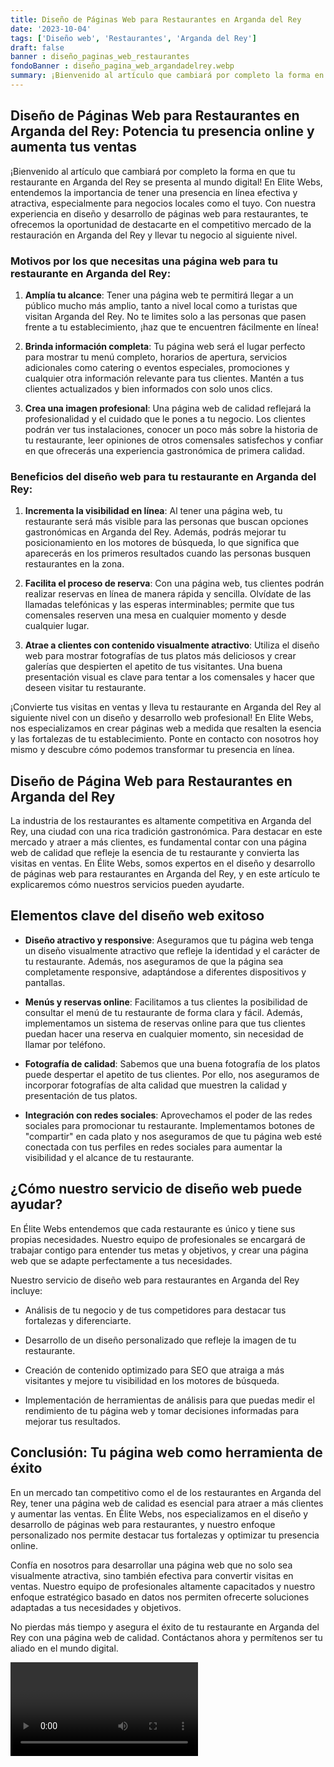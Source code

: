 ```yaml
---
title: Diseño de Páginas Web para Restaurantes en Arganda del Rey
date: '2023-10-04'
tags: ['Diseño web', 'Restaurantes', 'Arganda del Rey']
draft: false
banner : diseño_paginas_web_restaurantes
fondoBanner : diseño_pagina_web_argandadelrey.webp
summary: ¡Bienvenido al artículo que cambiará por completo la forma en que tu restaurante en Arganda del Rey se presenta al mundo digital! En Elite Webs, entendemos la importancia de tener una presencia en línea efectiva y atractiva, especialmente para negocios locales como el tuyo. Con nuestra experiencia en diseño y desarrollo de páginas web para restaurantes, te ofrecemos la oportunidad de destacarte en el competitivo mercado de la restauración en Arganda del Rey y llevar tu negocio al siguiente nivel.
---
```


## Diseño de Páginas Web para Restaurantes en Arganda del Rey: Potencia tu presencia online y aumenta tus ventas

¡Bienvenido al artículo que cambiará por completo la forma en que tu restaurante en Arganda del Rey se presenta al mundo digital! En Elite Webs, entendemos la importancia de tener una presencia en línea efectiva y atractiva, especialmente para negocios locales como el tuyo. Con nuestra experiencia en diseño y desarrollo de páginas web para restaurantes, te ofrecemos la oportunidad de destacarte en el competitivo mercado de la restauración en Arganda del Rey y llevar tu negocio al siguiente nivel.

### Motivos por los que necesitas una página web para tu restaurante en Arganda del Rey:

1. **Amplía tu alcance**: Tener una página web te permitirá llegar a un público mucho más amplio, tanto a nivel local como a turistas que visitan Arganda del Rey. No te limites solo a las personas que pasen frente a tu establecimiento, ¡haz que te encuentren fácilmente en línea!

2. **Brinda información completa**: Tu página web será el lugar perfecto para mostrar tu menú completo, horarios de apertura, servicios adicionales como catering o eventos especiales, promociones y cualquier otra información relevante para tus clientes. Mantén a tus clientes actualizados y bien informados con solo unos clics.

3. **Crea una imagen profesional**: Una página web de calidad reflejará la profesionalidad y el cuidado que le pones a tu negocio. Los clientes podrán ver tus instalaciones, conocer un poco más sobre la historia de tu restaurante, leer opiniones de otros comensales satisfechos y confiar en que ofrecerás una experiencia gastronómica de primera calidad.

### Beneficios del diseño web para tu restaurante en Arganda del Rey:

1. **Incrementa la visibilidad en línea**: Al tener una página web, tu restaurante será más visible para las personas que buscan opciones gastronómicas en Arganda del Rey. Además, podrás mejorar tu posicionamiento en los motores de búsqueda, lo que significa que aparecerás en los primeros resultados cuando las personas busquen restaurantes en la zona.

2. **Facilita el proceso de reserva**: Con una página web, tus clientes podrán realizar reservas en línea de manera rápida y sencilla. Olvídate de las llamadas telefónicas y las esperas interminables; permite que tus comensales reserven una mesa en cualquier momento y desde cualquier lugar.

3. **Atrae a clientes con contenido visualmente atractivo**: Utiliza el diseño web para mostrar fotografías de tus platos más deliciosos y crear galerías que despierten el apetito de tus visitantes. Una buena presentación visual es clave para tentar a los comensales y hacer que deseen visitar tu restaurante.

¡Convierte tus visitas en ventas y lleva tu restaurante en Arganda del Rey al siguiente nivel con un diseño y desarrollo web profesional! En Elite Webs, nos especializamos en crear páginas web a medida que resalten la esencia y las fortalezas de tu establecimiento. Ponte en contacto con nosotros hoy mismo y descubre cómo podemos transformar tu presencia en línea.

<GifSeo />

<Cta />

## Diseño de Página Web para Restaurantes en Arganda del Rey

La industria de los restaurantes es altamente competitiva en Arganda del Rey, una ciudad con una rica tradición gastronómica. Para destacar en este mercado y atraer a más clientes, es fundamental contar con una página web de calidad que refleje la esencia de tu restaurante y convierta las visitas en ventas. En Élite Webs, somos expertos en el diseño y desarrollo de páginas web para restaurantes en Arganda del Rey, y en este artículo te explicaremos cómo nuestros servicios pueden ayudarte.

## Elementos clave del diseño web exitoso

- **Diseño atractivo y responsive**: Aseguramos que tu página web tenga un diseño visualmente atractivo que refleje la identidad y el carácter de tu restaurante. Además, nos aseguramos de que la página sea completamente responsive, adaptándose a diferentes dispositivos y pantallas.

- **Menús y reservas online**: Facilitamos a tus clientes la posibilidad de consultar el menú de tu restaurante de forma clara y fácil. Además, implementamos un sistema de reservas online para que tus clientes puedan hacer una reserva en cualquier momento, sin necesidad de llamar por teléfono.

- **Fotografía de calidad**: Sabemos que una buena fotografía de los platos puede despertar el apetito de tus clientes. Por ello, nos aseguramos de incorporar fotografías de alta calidad que muestren la calidad y presentación de tus platos.

- **Integración con redes sociales**: Aprovechamos el poder de las redes sociales para promocionar tu restaurante. Implementamos botones de "compartir" en cada plato y nos aseguramos de que tu página web esté conectada con tus perfiles en redes sociales para aumentar la visibilidad y el alcance de tu restaurante.

## ¿Cómo nuestro servicio de diseño web puede ayudar?

En Élite Webs entendemos que cada restaurante es único y tiene sus propias necesidades. Nuestro equipo de profesionales se encargará de trabajar contigo para entender tus metas y objetivos, y crear una página web que se adapte perfectamente a tus necesidades.

Nuestro servicio de diseño web para restaurantes en Arganda del Rey incluye:

- Análisis de tu negocio y de tus competidores para destacar tus fortalezas y diferenciarte.

- Desarrollo de un diseño personalizado que refleje la imagen de tu restaurante.

- Creación de contenido optimizado para SEO que atraiga a más visitantes y mejore tu visibilidad en los motores de búsqueda.

- Implementación de herramientas de análisis para que puedas medir el rendimiento de tu página web y tomar decisiones informadas para mejorar tus resultados.

## Conclusión: Tu página web como herramienta de éxito

En un mercado tan competitivo como el de los restaurantes en Arganda del Rey, tener una página web de calidad es esencial para atraer a más clientes y aumentar las ventas. En Élite Webs, nos especializamos en el diseño y desarrollo de páginas web para restaurantes, y nuestro enfoque personalizado nos permite destacar tus fortalezas y optimizar tu presencia online.

Confía en nosotros para desarrollar una página web que no solo sea visualmente atractiva, sino también efectiva para convertir visitas en ventas. Nuestro equipo de profesionales altamente capacitados y nuestro enfoque estratégico basado en datos nos permiten ofrecerte soluciones adaptadas a tus necesidades y objetivos.

No pierdas más tiempo y asegura el éxito de tu restaurante en Arganda del Rey con una página web de calidad. Contáctanos ahora y permítenos ser tu aliado en el mundo digital.

<Video />

<CtaBot job='Restaurantes' city='Arganda del Rey'/>

<Gmaps query='Arganda del Rey+españa+maps' />
